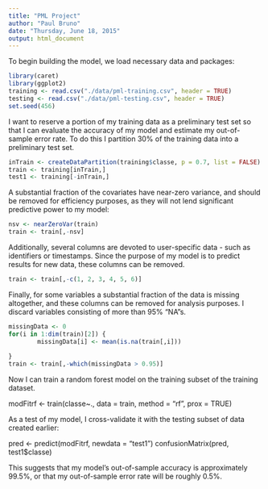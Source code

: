 ```yaml
---
title: "PML Project"
author: "Paul Bruno"
date: "Thursday, June 18, 2015"
output: html_document
---
```


To begin building the model, we load necessary data and packages:

```r
library(caret)
library(ggplot2)
training <- read.csv("./data/pml-training.csv", header = TRUE)
testing <- read.csv("./data/pml-testing.csv", header = TRUE)
set.seed(456)
```

I want to reserve a portion of my training data as a preliminary test set so that I can evaluate the accuracy of my model and estimate my out-of-sample error rate. To do this I partition 30% of the training data into a preliminary test set.

```r
inTrain <- createDataPartition(training$classe, p = 0.7, list = FALSE)
train <- training[inTrain,]
test1 <- training[-inTrain,]
```

A substantial fraction of the covariates have near-zero variance, and should be removed for efficiency purposes, as they will not lend significant predictive power to my model:

```r
nsv <- nearZeroVar(train)
train <- train[,-nsv]
```

Additionally, several columns are devoted to user-specific data - such as identifiers or timestamps. Since the purpose of my model is to predict results for new data, these columns can be removed.

```r
train <- train[,-c(1, 2, 3, 4, 5, 6)]
```

Finally, for some variables a substantial fraction of the data is missing altogether, and these columns can be removed for analysis purposes. I discard variables consisting of more than 95% "NA"s.

```r
missingData <- 0
for(i in 1:dim(train)[2]) {
        missingData[i] <- mean(is.na(train[,i]))
        
}
train <- train[,-which(missingData > 0.95)]
```

Now I can train a random forest model on the training subset of the training dataset. 

modFitrf <- train(classe~., data = train, method = "rf", prox = TRUE)

As a test of my model, I cross-validate it with the testing subset of data created earlier:


pred <- predict(modFitrf, newdata = "test1")
confusionMatrix(pred, test1$classe)


This suggests that my model's out-of-sample accuracy is approximately 99.5%, or that my out-of-sample error rate will be roughly 0.5%.
